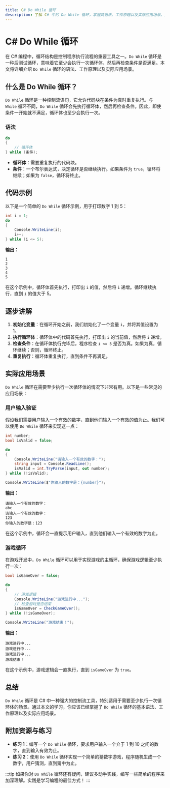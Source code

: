 ```yaml
---
title: C# Do While 循环
description: 了解 C# 中的 Do While 循环，掌握其语法、工作原理以及实际应用场景。适合初学者的全面指南。
---
```


# C# Do While 循环

在 C# 编程中，循环结构是控制程序执行流程的重要工具之一。`Do While` 循环是一种后测试循环，意味着它至少会执行一次循环体，然后再检查条件是否满足。本文将详细介绍 `Do While` 循环的语法、工作原理以及实际应用场景。

## 什么是 Do While 循环？

`Do While` 循环是一种控制流语句，它允许代码块在条件为真时重复执行。与 `While` 循环不同，`Do While` 循环会先执行循环体，然后再检查条件。因此，即使条件一开始就不满足，循环体也至少会执行一次。

### 语法

```csharp
do
{
    // 循环体
} while (条件);
```

- **循环体**：需要重复执行的代码块。
- **条件**：一个布尔表达式，决定循环是否继续执行。如果条件为 `true`，循环将继续；如果为 `false`，循环将终止。

## 代码示例

以下是一个简单的 `Do While` 循环示例，用于打印数字 1 到 5：

```csharp
int i = 1;
do
{
    Console.WriteLine(i);
    i++;
} while (i <= 5);
```

**输出：**
```
1
2
3
4
5
```

在这个示例中，循环体首先执行，打印出 `i` 的值，然后将 `i` 递增。循环继续执行，直到 `i` 的值大于 5。

## 逐步讲解

1. **初始化变量**：在循环开始之前，我们初始化了一个变量 `i`，并将其值设置为 1。
2. **执行循环体**：循环体中的代码首先执行，打印出 `i` 的当前值，然后将 `i` 递增。
3. **检查条件**：在循环体执行完毕后，程序检查 `i <= 5` 是否为真。如果为真，循环继续；否则，循环终止。
4. **重复执行**：循环体重复执行，直到条件不再满足。

## 实际应用场景

`Do While` 循环在需要至少执行一次循环体的情况下非常有用。以下是一些常见的应用场景：

### 用户输入验证

假设我们需要用户输入一个有效的数字，直到他们输入一个有效的值为止。我们可以使用 `Do While` 循环来实现这一点：

```csharp
int number;
bool isValid = false;

do
{
    Console.WriteLine("请输入一个有效的数字：");
    string input = Console.ReadLine();
    isValid = int.TryParse(input, out number);
} while (!isValid);

Console.WriteLine($"你输入的数字是：{number}");
```

**输出：**
```
请输入一个有效的数字：
abc
请输入一个有效的数字：
123
你输入的数字是：123
```

在这个示例中，循环会一直提示用户输入，直到他们输入一个有效的数字为止。

### 游戏循环

在游戏开发中，`Do While` 循环可以用于实现游戏的主循环，确保游戏逻辑至少执行一次：

```csharp
bool isGameOver = false;

do
{
    // 游戏逻辑
    Console.WriteLine("游戏进行中...");
    // 检查游戏是否结束
    isGameOver = CheckGameOver();
} while (!isGameOver);

Console.WriteLine("游戏结束！");
```

**输出：**
```
游戏进行中...
游戏进行中...
游戏进行中...
游戏结束！
```

在这个示例中，游戏逻辑会一直执行，直到 `isGameOver` 为 `true`。

## 总结

`Do While` 循环是 C# 中一种强大的控制流工具，特别适用于需要至少执行一次循环体的场景。通过本文的学习，你应该已经掌握了 `Do While` 循环的基本语法、工作原理以及实际应用场景。

## 附加资源与练习

- **练习 1**：编写一个 `Do While` 循环，要求用户输入一个介于 1 到 10 之间的数字，直到输入有效为止。
- **练习 2**：使用 `Do While` 循环实现一个简单的猜数字游戏，程序随机生成一个数字，用户猜测，直到猜中为止。

:::tip
如果你对 `Do While` 循环还有疑问，建议多动手实践，编写一些简单的程序来加深理解。实践是学习编程的最佳方式！
:::